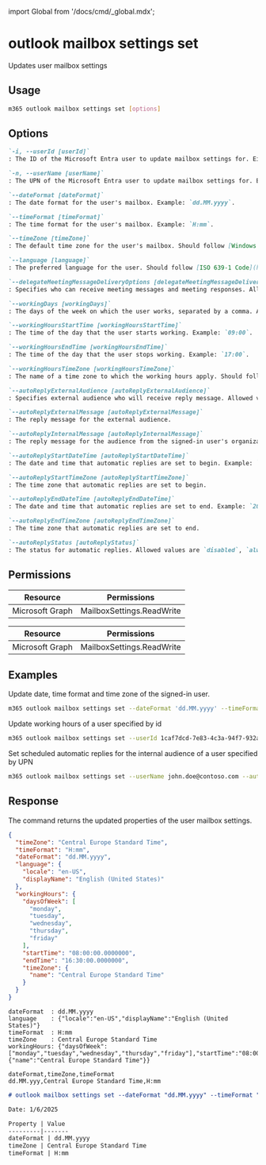﻿import Global from '/docs/cmd/_global.mdx';

# outlook mailbox settings set

Updates user mailbox settings

## Usage

```sh
m365 outlook mailbox settings set [options]
```

## Options

```md definition-list
`-i, --userId [userId]`
: The ID of the Microsoft Entra user to update mailbox settings for. Either `userId` or `userName` is required when using application permissions.

`-n, --userName [userName]`
: The UPN of the Microsoft Entra user to update mailbox settings for. Either `userId` or `userName` is required when using application permissions.

`--dateFormat [dateFormat]`
: The date format for the user's mailbox. Example: `dd.MM.yyyy`.

`--timeFormat [timeFormat]`
: The time format for the user's mailbox. Example: `H:mm`.

`--timeZone [timeZone]`
: The default time zone for the user's mailbox. Should follow [Windows time zone name](https://learn.microsoft.com/windows-hardware/manufacture/desktop/default-time-zones?view=windows-11#time-zones) or [IANA time zone identifier](https://en.wikipedia.org/wiki/List_of_tz_database_time_zones#List). Example: `Central Europe Standard Time`.

`--language [language]`
: The preferred language for the user. Should follow [ISO 639-1 Code](https://learn.microsoft.com/openspecs/office_standards/ms-oe376/6c085406-a698-4e12-9d4d-c3b0ee3dbc4a). Example: `en-US`.

`--delegateMeetingMessageDeliveryOptions [delegateMeetingMessageDeliveryOptions]`
: Specifies who can receive meeting messages and meeting responses. Allowed values are `sendToDelegateOnly`, `sendToDelegateAndPrincipal`, or `sendToDelegateAndInformationToPrincipal`.

`--workingDays [workingDays]`
: The days of the week on which the user works, separated by a comma. Allowed values are `monday`, `tuesday`, `wednesday`, `thursday`, `friday`, `saturday`, or `sunday`.

`--workingHoursStartTime [workingHoursStartTime]`
: The time of the day that the user starts working. Example: `09:00`.

`--workingHoursEndTime [workingHoursEndTime]`
: The time of the day that the user stops working. Example: `17:00`.

`--workingHoursTimeZone [workingHoursTimeZone]`
: The name of a time zone to which the working hours apply. Should follow [Windows time zone name](https://learn.microsoft.com/windows-hardware/manufacture/desktop/default-time-zones?view=windows-11#time-zones) or [IANA time zone identifier](https://en.wikipedia.org/wiki/List_of_tz_database_time_zones#List). Example: `Central Europe Standard Time`.

`--autoReplyExternalAudience [autoReplyExternalAudience]`
: Specifies external audience who will receive reply message. Allowed values are `none`, `contactsOnly`, or `all`.

`--autoReplyExternalMessage [autoReplyExternalMessage]`
: The reply message for the external audience.

`--autoReplyInternalMessage [autoReplyInternalMessage]`
: The reply message for the audience from the signed-in user's organization.

`--autoReplyStartDateTime [autoReplyStartDateTime]`
: The date and time that automatic replies are set to begin. Example: `2025-01-06T11:00:00.0000000`.

`--autoReplyStartTimeZone [autoReplyStartTimeZone]`
: The time zone that automatic replies are set to begin. 

`--autoReplyEndDateTime [autoReplyEndDateTime]`
: The date and time that automatic replies are set to end. Example: `2025-01-07T11:00:00.0000000`.

`--autoReplyEndTimeZone [autoReplyEndTimeZone]`
: The time zone that automatic replies are set to end.

`--autoReplyStatus [autoReplyStatus]`
: The status for automatic replies. Allowed values are `disabled`, `alwaysEnabled`, or `scheduled`.
```

<Global />

## Permissions

<Tabs>
  <TabItem value="Delegated">

  | Resource        | Permissions               |
  |-----------------|---------------------------|
  | Microsoft Graph | MailboxSettings.ReadWrite |

  </TabItem>
  <TabItem value="Application">

  | Resource        | Permissions               |
  |-----------------|---------------------------|
  | Microsoft Graph | MailboxSettings.ReadWrite |

  </TabItem>
</Tabs>

## Examples

Update date, time format and time zone of the signed-in user.

```sh
m365 outlook mailbox settings set --dateFormat 'dd.MM.yyyy' --timeFormat 'H:mm' --timeZone 'Central Europe Standard Time' --language 'en-US'
```

Update working hours of a user specified by id

```sh
m365 outlook mailbox settings set --userId 1caf7dcd-7e83-4c3a-94f7-932a1299c844 --workingDays 'monday,tuesday,thursday,friday' --workingHoursStartTime '08:00' --workingHoursEndTime '16:30' --workingHoursTimeZone 'Central Europe Standard Time'
```

Set scheduled automatic replies for the internal audience of a user specified by UPN

```sh
m365 outlook mailbox settings set --userName john.doe@contoso.com --autoReplyExternalAudience none --autoReplyInternalMessage 'On vacation' --autoReplyStartDateTime '2024-08-05T08:00:00.0000000' --autoReplyStartTimeZone 'Central Europe Standard Time' --autoReplyEndDateTime  '2024-08-09T16:00:00.0000000' --autoReplyEndTimeZone 'Central Europe Standard Time' --autoReplyStatus scheduled
```

## Response

The command returns the updated properties of the user mailbox settings.

<Tabs>
  <TabItem value="JSON">

  ```json
  {
    "timeZone": "Central Europe Standard Time",
    "timeFormat": "H:mm",
    "dateFormat": "dd.MM.yyyy",
    "language": {
      "locale": "en-US",
      "displayName": "English (United States)"
    },
    "workingHours": {
      "daysOfWeek": [
        "monday",
        "tuesday",
        "wednesday",
        "thursday",
        "friday"
      ],
      "startTime": "08:00:00.0000000",
      "endTime": "16:30:00.0000000",
      "timeZone": {
        "name": "Central Europe Standard Time"
      }
    }
  }
  ```

  </TabItem>
  <TabItem value="Text">

  ```text
  dateFormat  : dd.MM.yyyy
  language    : {"locale":"en-US","displayName":"English (United States)"}
  timeFormat  : H:mm
  timeZone    : Central Europe Standard Time
  workingHours: {"daysOfWeek":["monday","tuesday","wednesday","thursday","friday"],"startTime":"08:00:00.0000000","endTime":"16:30:00.0000000","timeZone":{"name":"Central Europe Standard Time"}}
  ```

  </TabItem>
  <TabItem value="CSV">

  ```csv
  dateFormat,timeZone,timeFormat
  dd.MM.yyy,Central Europe Standard Time,H:mm
  ```

  </TabItem>
  <TabItem value="Markdown">

  ```md
  # outlook mailbox settings set --dateFormat "dd.MM.yyyy" --timeFormat "H:mm" --timeZone "Central Europe Standard Time" --language "en-US" --workingDays "monday,tuesday,wednesday,thursday,friday" --workingHoursStartTime "08:00:00.0000000" --workingHoursEndTime "16:30:00.0000000" --workingHoursTimeZone "Central Europe Standard Time"

  Date: 1/6/2025

  Property | Value
  ---------|-------
  dateFormat | dd.MM.yyyy
  timeZone | Central Europe Standard Time
  timeFormat | H:mm
  ```

  </TabItem>
</Tabs>
